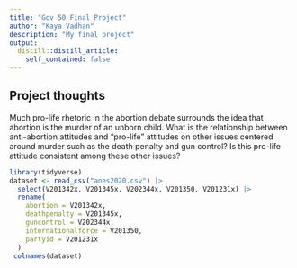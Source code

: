 ```yaml
---
title: "Gov 50 Final Project"
author: "Kaya Vadhan"
description: "My final project"
output:
  distill::distill_article:
    self_contained: false
---
```




## Project thoughts

Much pro-life rhetoric in the abortion debate surrounds the idea that abortion is the murder of an unborn child. What is the relationship between anti-abortion attitudes and "pro-life" attitudes on other issues centered around murder such as the death penalty and gun control? Is this pro-life attitude consistent among these other issues?

```r
library(tidyverse)
dataset <- read_csv("anes2020.csv") |>
  select(V201342x, V201345x, V202344x, V201350, V201231x) |>
  rename(
    abortion = V201342x,
    deathpenalty = V201345x,
    guncontrol = V202344x,
    internationalforce = V201350,
    partyid = V201231x
  )
 colnames(dataset)
```